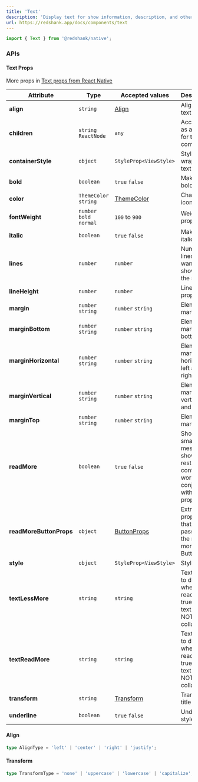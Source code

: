 ```yaml
---
title: 'Text'
description: 'Display text for show information, description, and others texts.'
url: https://redshank.app/docs/components/text
---
```


```jsx
import { Text } from '@redshank/native';
```

<Spacer y={2} />

<Playground
  id="default"
  title="Default"
  description="You can display an Text"
  code={textContent.initial}
/>

<Spacer y={2} />

<Playground
  id="text-align"
  title="Text Align"
  description="Align text options"
  code={textContent.textAlign}
/>

<Spacer y={2} />

<Playground
  id="max-lines"
  title="Max Lines"
  description="Use the lines prop for to set the number of lines of text to"
  code={textContent.maxLines}
/>

<Spacer y={2} />

<Playground
  id="text-utilities"
  title="Text Utilities"
  description="Displays a list of options to play"
  code={textContent.textUtilities}
/>

<Spacer y={2} />

### APIs

<Spacer y={2} />

#### Text Props
More props in [Text props from React Native](https://reactnative.dev/docs/text)

| Attribute               | Type                     | Accepted values                       | Description                                                                                    | Default |
|-------------------------|--------------------------|---------------------------------------|------------------------------------------------------------------------------------------------|---------|
| **align**               | `string`                 | [Align](#align)                       | Align title text                                                                               | `left`  |
| **children**            | `string`  `ReactNode`    | `any`                                 | Accessory as a child for the component                                                         | -       |
| **containerStyle**      | `object`                 | `StyleProp<ViewStyle>`                | Style for wrapper text                                                                         | -       |
| **bold**                | `boolean`                | `true` `false`                        | Make text bold                                                                                 | -       |
| **color**               | `ThemeColor` `string`    | [ThemeColor](/docs/default-theme)     | Change icon color                                                                              | `text`  |
| **fontWeight**          | `number` `bold` `normal` | `100` to `900`                        | Weight property                                                                                | -       |
| **italic**              | `boolean`                | `true` `false`                        | Make text italic                                                                               | `false` |
| **lines**               | `number`                 | `number`                              | Number of lines you want to show on the screen                                                 | -       |
| **lineHeight**          | `number`                 | `number`                              | Line height property                                                                           | -       |
| **margin**              | `number` `string`        | `number` `string`                     | Element margin                                                                                 | -       |
| **marginBottom**        | `number` `string`        | `number` `string`                     | Element margin bottom                                                                          | -       |
| **marginHorizontal**    | `number` `string`        | `number` `string`                     | Element margin horizontal, left and right                                                      | -       |
| **marginVertical**      | `number` `string`        | `number` `string`                     | Element margin vertical, top and bottom                                                        | -       |
| **marginTop**           | `number` `string`        | `number` `string`                     | Element margin top                                                                             | -       |
| **readMore**            | `boolean`                | `true` `false`                        | Shows a small message to show the rest of the content, it works in conjunction with lines prop | -       |
| **readMoreButtonProps** | `object`                 | [ButtonProps](/components/button#API) | Extra properties that can be passed to the read more/less Button                               | -       |
| **style**               | `object`                 | `StyleProp<ViewStyle>`                | Style text                                                                                     | -       |
| **textLessMore**        | `string`                 | `string`                              | Text for text to display when readMore is true and text state NOT is collapsed                 | `none`  |
| **textReadMore**        | `string`                 | `string`                              | Text for text to display when readMore is true and text state NOT is collapsed                 | `none`  |
| **transform**           | `string`                 | [Transform](#transform)               | Transform title text                                                                           | `none`  |
| **underline**           | `boolean`                | `true` `false`                        | Underline style                                                                                | -       |

<Spacer y={2} />

#### Align
```typescript
type AlignType = 'left' | 'center' | 'right' | 'justify';
```

<Spacer y={2} />

#### Transform
```typescript
type TransformType = 'none' | 'uppercase' | 'lowercase' | 'capitalize';
```
